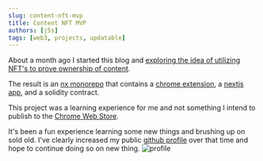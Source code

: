 ```yaml
---
slug: content-nft-mvp
title: Content NFT MVP
authors: [j5s]
tags: [web3, projects, updatable]
---
```


About a month ago I started this blog and [exploring the idea of
utilizing NFT's to prove ownership of content](https://www.j5s.dev/blog/nft-copyright-extension).

The result is an [nx monorepo](https://github.com/j-5-s/bookmark-nft) that
contains a [chrome extension](https://github.com/j-5-s/bookmark-nft/tree/main/apps/extension),
a [nextjs app](https://github.com/j-5-s/bookmark-nft/tree/main/apps/nft-j5s-dev), and a solidity contract.

This project was a learning experience for me and not something I intend
to publish to the [Chrome Web Store](https://chrome.google.com/webstore/category/extensions). 

It's been a fun experience learning some new things and brushing up on sold old. I've clearly 
increased my public [github profile](https://github.com/j-5-s) over that time and hope to continue doing so on new thing.
![profile](/img/2023-06-16/github-profile.png)




 